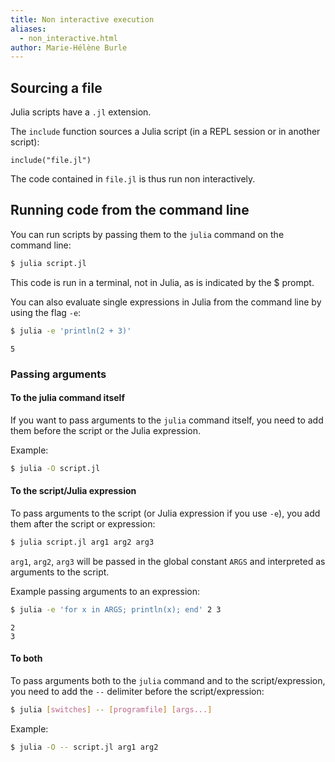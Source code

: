 ```yaml
---
title: Non interactive execution
aliases:
  - non_interactive.html
author: Marie-Hélène Burle
---
```


## Sourcing a file

Julia scripts have a `.jl` extension.

The `include` function sources a Julia script (in a REPL session or in another script):

```.julia
include("file.jl")
```

The code contained in `file.jl` is thus run non interactively.

## Running code from the command line

You can run scripts by passing them to the `julia` command on the command line:

```.bash
$ julia script.jl
```

:::{.note}

This code is run in a terminal, not in Julia, as is indicated by the $ prompt.

:::

You can also evaluate single expressions in Julia from the command line by using the flag `-e`:

```.bash
$ julia -e 'println(2 + 3)'
```

```
5
```

### Passing arguments

#### To the julia command itself

If you want to pass arguments to the `julia` command itself, you need to add them before the script or the Julia expression.

:::{.example}

Example:

:::

```.bash
$ julia -O script.jl
```

#### To the script/Julia expression

To pass arguments to the script (or Julia expression if you use `-e`), you add them after the script or expression:

```.bash
$ julia script.jl arg1 arg2 arg3
```

`arg1`, `arg2`, `arg3` will be passed in the global constant `ARGS` and interpreted as arguments to the script.

:::{.example}

Example passing arguments to an expression:

:::

```.bash
$ julia -e 'for x in ARGS; println(x); end' 2 3
```

```
2
3
```

#### To both

To pass arguments both to the `julia` command and to the script/expression, you need to add the `--` delimiter before the script/expression:

```.bash
$ julia [switches] -- [programfile] [args...]
```

:::{.example}

Example:

:::

```.bash
$ julia -O -- script.jl arg1 arg2
```

